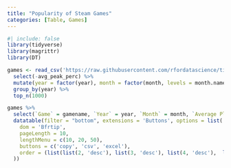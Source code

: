 ```yaml
---
title: "Popularity of Steam Games"
categories: [Table, Games]
---
```


```r
#| include: false
library(tidyverse)
library(magrittr)
library(DT)
```

```r
games <- read_csv('https://raw.githubusercontent.com/rfordatascience/tidytuesday/master/data/2021/2021-03-16/games.csv') %>%
  select(-avg_peak_perc) %>%
  mutate(year = factor(year), month = factor(month, levels = month.name)) %>%
  group_by(year) %>%
  top_n(1000)

games %>% 
  select(`Game` = gamename, `Year` = year, `Month` = month, `Average Player Count` = avg, `Peak Player Count` = peak) %>%
  datatable(filter = "bottom", extensions = 'Buttons', options = list(
    dom = 'Bfrtip',
    pageLength = 10,
    lengthMenu = c(10, 20, 50),
    buttons = c('copy', 'csv', 'excel'),
    order = (list(list(2, 'desc'), list(3, 'desc'), list(4, 'desc'),  list(1, 'asc')))
  ))
```


